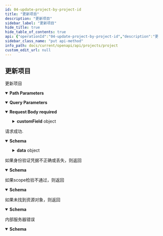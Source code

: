 ```yaml
---
id: 04-update-project-by-project-id
title: "更新项目"
description: "更新项目"
sidebar_label: "更新项目"
hide_title: true
hide_table_of_contents: true
api: {"operationId":"04-update-project-by-project-id","description":"更新项目","security":[{"oauth2":["write:project:project"]}],"parameters":[{"name":"teamID","in":"query","description":"团队ID","required":true,"schema":{"type":"string"}},{"name":"projectID","in":"path","description":"项目ID","required":true,"schema":{"type":"string"}}],"requestBody":{"content":{"application/json":{"schema":{"type":"object","properties":{"owner":{"type":"string","description":"项目负责人ID"},"name":{"maxLength":128,"minLength":1,"type":"string","description":"项目名称"},"isArchive":{"type":"boolean","description":"是否归档"},"status":{"type":"string","description":"项目状态ID"},"plannedStartDate":{"type":"string","description":"项目计划开始时间,例\"2023-05-06\""},"plannedEndDate":{"type":"string","description":"项目计划完成时间,例\"2023-05-06\""},"customField":{"type":"object","properties":{},"description":"自定义属性"}},"example":{"owner":"1b2b2b29","name":"project1","isArchive":false,"status":"to_do","plannedStartDate":"2023-01-01","plannedEndDate":"2023-01-31","customField":{"“V8FZJ24R”":"“customFieldValue”"}},"title":"UpdateProjectRequest"}}},"required":true},"responses":{"200":{"description":"请求成功.","content":{"application/json":{"schema":{"type":"object","properties":{"data":{"type":"object","properties":{"id":{"type":"string","description":"项目ID"},"name":{"type":"string","description":"项目名称"},"owner":{"type":"string","description":"项目负责人ID"},"createTime":{"type":"integer","description":"项目创建时间"},"isArchive":{"type":"boolean","description":"是否归档"},"archiveUser":{"type":"string","description":"归档人ID"},"archiveTime":{"type":"integer","description":"归档时间"},"status":{"type":"string","description":"项目状态"},"plannedStartDate":{"type":"string","description":"项目计划开始时间,例\"2023-05-06\""},"plannedEndDate":{"type":"string","description":"项目计划完成时间,例\"2023-05-06\""},"customField":{"type":"object","properties":{},"description":"项目自定义属性"}}},"result":{"type":"string","description":"本次请求结果,SUCCESS|FAIL"},"errorCode":{"type":"string","description":"本次请求错误码"},"errorMsg":{"type":"string","description":"本次请求错误信息"}},"example":[{"result":"SUCCESS","data":{"id":"5f1b0b5b","name":"project1","owner":{"id":"1b2b2b29","name":"owner"},"createTime":1691726809,"isArchive":false,"archiveUser":{"id":"5h2b2b29","name":"archiveUser"},"archiveTime":1691726809,"status":{"id":"to_do","name":"To Do","category":"to_do"},"plannedStartDate":"2023-01-01","plannedEndDate":"2023-01-31","customField":{"“V8FZJ24R”":"“customFieldValue”"}}}],"title":"UpdateProjectResponse"}}}},"401":{"description":"如果身份验证凭据不正确或丢失，则返回","content":{"application/json":{"schema":{"description":"Access token 无效","type":"object","properties":{"result":{"type":"string","description":"本次请求结果,SUCCESS|FAIL"},"errorCode":{"type":"string","description":"本次请求错误码"},"errorMsg":{"type":"string","description":"本次请求错误信息"}},"example":{"result":"FAIL","errorCode":"Unauthorized","errorMsg":"Access token is invalid"},"title":"BadResponse401"}}}},"403":{"description":"如果scope检验不通过，则返回","content":{"application/json":{"schema":{"description":"scope 无效","type":"object","properties":{"result":{"type":"string","description":"本次请求结果,SUCCESS|FAIL"},"errorCode":{"type":"string","description":"本次请求错误码"},"errorMsg":{"type":"string","description":"本次请求错误信息"}},"example":{"result":"FAIL","errorCode":"Forbidden","errorMsg":"Scope is invalid"},"title":"BadResponse403"}}}},"404":{"description":"如果未找到资源对象，则返回","content":{"application/json":{"schema":{"description":"未找到对应的资源｜接口不存在","type":"object","properties":{"result":{"type":"string","description":"本次请求结果,SUCCESS|FAIL"},"errorCode":{"type":"string","description":"本次请求错误码"},"errorMsg":{"type":"string","description":"本次请求错误信息"}},"example":{"result":"FAIL","errorCode":"NotFound","errorMsg":"Not Found"},"title":"BadResponse404"}}}},"500":{"description":"内部服务器错误","content":{"application/json":{"schema":{"description":"内部服务错误","type":"object","properties":{"result":{"type":"string","description":"本次请求结果,SUCCESS|FAIL"},"errorCode":{"type":"string","description":"本次请求错误码"},"errorMsg":{"type":"string","description":"本次请求错误信息"}},"example":{"result":"FAIL","errorCode":"Internal Server Error","errorMsg":"Internal Server Error"},"title":"BadResponse500"}}}}},"x-codegen-request-body-name":"body","extensions":[{"key":"x-codegen-request-body-name","value":"body"}],"method":"put","path":"/project/projects/{projectID}","servers":[{"url":"https://your-domain/openapi/v1"},{"url":"http://your-domain/openapi/v1"}],"securitySchemes":{"oauth2":{"type":"oauth2","flows":{"authorizationCode":{"authorizationUrl":"https://your-domain/oauth2/authorize","tokenUrl":"https://your-domain/oauth2/token","scopes":{"write:project:project":"新增、修改、删除项目","read:project:project":"获取项目信息"}}}}},"jsonRequestBodyExample":{"owner":"1b2b2b29","name":"project1","isArchive":false,"status":"to_do","plannedStartDate":"2023-01-01","plannedEndDate":"2023-01-31","customField":{"“V8FZJ24R”":"“customFieldValue”"}},"info":{"title":"Project","version":"1.0","description":"此资源代表项目。使用它来获取、创建、更新和删除项目。\n"},"postman":{"name":"更新项目","description":{"content":"更新项目","type":"text/plain"},"url":{"path":["project","projects",":projectID"],"host":["{{baseUrl}}"],"query":[{"disabled":false,"description":{"content":"(Required) 团队ID","type":"text/plain"},"key":"teamID","value":""}],"variable":[{"disabled":false,"description":{"content":"(Required) 项目ID","type":"text/plain"},"type":"any","value":"","key":"projectID"}]},"header":[{"key":"Content-Type","value":"application/json"},{"key":"Accept","value":"application/json"}],"method":"PUT","body":{"mode":"raw","raw":"\"\"","options":{"raw":{"language":"json"}}},"auth":{"type":"oauth2","oauth2":[]}}}
sidebar_class_name: "put api-method"
info_path: docs/current/openapi/api/projects/project
custom_edit_url: null
---
```



## 更新项目



更新项目

<details style={{"marginBottom":"1rem"}} data-collapsed={false} open={true}><summary style={{}}><strong>Path Parameters</strong></summary><div><ul><ParamsItem className={"paramsItem"} param={{"name":"projectID","in":"path","description":"项目ID","required":true,"schema":{"type":"string"}}}></ParamsItem></ul></div></details><details style={{"marginBottom":"1rem"}} data-collapsed={false} open={true}><summary style={{}}><strong>Query Parameters</strong></summary><div><ul><ParamsItem className={"paramsItem"} param={{"name":"teamID","in":"query","description":"团队ID","required":true,"schema":{"type":"string"}}}></ParamsItem></ul></div></details><MimeTabs><TabItem label={"application/json"} value={"application/json-schema"}><details style={{}} data-collapsed={false} open={true}><summary style={{"textAlign":"left"}}><strong>Request Body</strong><strong style={{"fontSize":"var(--ifm-code-font-size)","color":"var(--openapi-required)"}}> required</strong></summary><div style={{"textAlign":"left","marginLeft":"1rem"}}></div><ul style={{"marginLeft":"1rem"}}><SchemaItem collapsible={false} name={"owner"} required={false} schemaName={"string"} qualifierMessage={undefined} schema={{"type":"string","description":"项目负责人ID"}}></SchemaItem><SchemaItem collapsible={false} name={"name"} required={false} schemaName={"string"} qualifierMessage={"**Possible values:** `non-empty` and `<= 128 characters`"} schema={{"maxLength":128,"minLength":1,"type":"string","description":"项目名称"}}></SchemaItem><SchemaItem collapsible={false} name={"isArchive"} required={false} schemaName={"boolean"} qualifierMessage={undefined} schema={{"type":"boolean","description":"是否归档"}}></SchemaItem><SchemaItem collapsible={false} name={"status"} required={false} schemaName={"string"} qualifierMessage={undefined} schema={{"type":"string","description":"项目状态ID"}}></SchemaItem><SchemaItem collapsible={false} name={"plannedStartDate"} required={false} schemaName={"string"} qualifierMessage={undefined} schema={{"type":"string","description":"项目计划开始时间,例\"2023-05-06\""}}></SchemaItem><SchemaItem collapsible={false} name={"plannedEndDate"} required={false} schemaName={"string"} qualifierMessage={undefined} schema={{"type":"string","description":"项目计划完成时间,例\"2023-05-06\""}}></SchemaItem><SchemaItem collapsible={true} className={"schemaItem"}><details style={{}}><summary style={{}}><strong>customField</strong><span style={{"opacity":"0.6"}}> object</span></summary><div style={{"marginLeft":"1rem"}}><div style={{"marginTop":".5rem","marginBottom":".5rem"}}>

自定义属性

</div></div></details></SchemaItem></ul></details></TabItem></MimeTabs><div><ApiTabs><TabItem label={"200"} value={"200"}><div>

请求成功.

</div><div><MimeTabs schemaType={"response"}><TabItem label={"application/json"} value={"application/json"}><SchemaTabs><TabItem label={"Schema"} value={"Schema"}><details style={{}} data-collapsed={false} open={true}><summary style={{"textAlign":"left"}}><strong>Schema</strong></summary><div style={{"textAlign":"left","marginLeft":"1rem"}}></div><ul style={{"marginLeft":"1rem"}}><SchemaItem collapsible={true} className={"schemaItem"}><details style={{}}><summary style={{}}><strong>data</strong><span style={{"opacity":"0.6"}}> object</span></summary><div style={{"marginLeft":"1rem"}}><SchemaItem collapsible={false} name={"id"} required={false} schemaName={"string"} qualifierMessage={undefined} schema={{"type":"string","description":"项目ID"}}></SchemaItem><SchemaItem collapsible={false} name={"name"} required={false} schemaName={"string"} qualifierMessage={undefined} schema={{"type":"string","description":"项目名称"}}></SchemaItem><SchemaItem collapsible={false} name={"owner"} required={false} schemaName={"string"} qualifierMessage={undefined} schema={{"type":"string","description":"项目负责人ID"}}></SchemaItem><SchemaItem collapsible={false} name={"createTime"} required={false} schemaName={"integer"} qualifierMessage={undefined} schema={{"type":"integer","description":"项目创建时间"}}></SchemaItem><SchemaItem collapsible={false} name={"isArchive"} required={false} schemaName={"boolean"} qualifierMessage={undefined} schema={{"type":"boolean","description":"是否归档"}}></SchemaItem><SchemaItem collapsible={false} name={"archiveUser"} required={false} schemaName={"string"} qualifierMessage={undefined} schema={{"type":"string","description":"归档人ID"}}></SchemaItem><SchemaItem collapsible={false} name={"archiveTime"} required={false} schemaName={"integer"} qualifierMessage={undefined} schema={{"type":"integer","description":"归档时间"}}></SchemaItem><SchemaItem collapsible={false} name={"status"} required={false} schemaName={"string"} qualifierMessage={undefined} schema={{"type":"string","description":"项目状态"}}></SchemaItem><SchemaItem collapsible={false} name={"plannedStartDate"} required={false} schemaName={"string"} qualifierMessage={undefined} schema={{"type":"string","description":"项目计划开始时间,例\"2023-05-06\""}}></SchemaItem><SchemaItem collapsible={false} name={"plannedEndDate"} required={false} schemaName={"string"} qualifierMessage={undefined} schema={{"type":"string","description":"项目计划完成时间,例\"2023-05-06\""}}></SchemaItem><SchemaItem collapsible={true} className={"schemaItem"}><details style={{}}><summary style={{}}><strong>customField</strong><span style={{"opacity":"0.6"}}> object</span></summary><div style={{"marginLeft":"1rem"}}><div style={{"marginTop":".5rem","marginBottom":".5rem"}}>

项目自定义属性

</div></div></details></SchemaItem></div></details></SchemaItem><SchemaItem collapsible={false} name={"result"} required={false} schemaName={"string"} qualifierMessage={undefined} schema={{"type":"string","description":"本次请求结果,SUCCESS|FAIL"}}></SchemaItem><SchemaItem collapsible={false} name={"errorCode"} required={false} schemaName={"string"} qualifierMessage={undefined} schema={{"type":"string","description":"本次请求错误码"}}></SchemaItem><SchemaItem collapsible={false} name={"errorMsg"} required={false} schemaName={"string"} qualifierMessage={undefined} schema={{"type":"string","description":"本次请求错误信息"}}></SchemaItem></ul></details></TabItem><TabItem label={"Example (from schema)"} value={"Example (from schema)"}><ResponseSamples responseExample={"[\n  {\n    \"result\": \"SUCCESS\",\n    \"data\": {\n      \"id\": \"5f1b0b5b\",\n      \"name\": \"project1\",\n      \"owner\": {\n        \"id\": \"1b2b2b29\",\n        \"name\": \"owner\"\n      },\n      \"createTime\": 1691726809,\n      \"isArchive\": false,\n      \"archiveUser\": {\n        \"id\": \"5h2b2b29\",\n        \"name\": \"archiveUser\"\n      },\n      \"archiveTime\": 1691726809,\n      \"status\": {\n        \"id\": \"to_do\",\n        \"name\": \"To Do\",\n        \"category\": \"to_do\"\n      },\n      \"plannedStartDate\": \"2023-01-01\",\n      \"plannedEndDate\": \"2023-01-31\",\n      \"customField\": {\n        \"“V8FZJ24R”\": \"“customFieldValue”\"\n      }\n    }\n  }\n]"} language={"json"}></ResponseSamples></TabItem></SchemaTabs></TabItem></MimeTabs></div></TabItem><TabItem label={"401"} value={"401"}><div>

如果身份验证凭据不正确或丢失，则返回

</div><div><MimeTabs schemaType={"response"}><TabItem label={"application/json"} value={"application/json"}><SchemaTabs><TabItem label={"Schema"} value={"Schema"}><details style={{}} data-collapsed={false} open={true}><summary style={{"textAlign":"left"}}><strong>Schema</strong></summary><div style={{"textAlign":"left","marginLeft":"1rem"}}></div><ul style={{"marginLeft":"1rem"}}><SchemaItem collapsible={false} name={"result"} required={false} schemaName={"string"} qualifierMessage={undefined} schema={{"type":"string","description":"本次请求结果,SUCCESS|FAIL"}}></SchemaItem><SchemaItem collapsible={false} name={"errorCode"} required={false} schemaName={"string"} qualifierMessage={undefined} schema={{"type":"string","description":"本次请求错误码"}}></SchemaItem><SchemaItem collapsible={false} name={"errorMsg"} required={false} schemaName={"string"} qualifierMessage={undefined} schema={{"type":"string","description":"本次请求错误信息"}}></SchemaItem></ul></details></TabItem><TabItem label={"Example (from schema)"} value={"Example (from schema)"}><ResponseSamples responseExample={"{\n  \"result\": \"FAIL\",\n  \"errorCode\": \"Unauthorized\",\n  \"errorMsg\": \"Access token is invalid\"\n}"} language={"json"}></ResponseSamples></TabItem></SchemaTabs></TabItem></MimeTabs></div></TabItem><TabItem label={"403"} value={"403"}><div>

如果scope检验不通过，则返回

</div><div><MimeTabs schemaType={"response"}><TabItem label={"application/json"} value={"application/json"}><SchemaTabs><TabItem label={"Schema"} value={"Schema"}><details style={{}} data-collapsed={false} open={true}><summary style={{"textAlign":"left"}}><strong>Schema</strong></summary><div style={{"textAlign":"left","marginLeft":"1rem"}}></div><ul style={{"marginLeft":"1rem"}}><SchemaItem collapsible={false} name={"result"} required={false} schemaName={"string"} qualifierMessage={undefined} schema={{"type":"string","description":"本次请求结果,SUCCESS|FAIL"}}></SchemaItem><SchemaItem collapsible={false} name={"errorCode"} required={false} schemaName={"string"} qualifierMessage={undefined} schema={{"type":"string","description":"本次请求错误码"}}></SchemaItem><SchemaItem collapsible={false} name={"errorMsg"} required={false} schemaName={"string"} qualifierMessage={undefined} schema={{"type":"string","description":"本次请求错误信息"}}></SchemaItem></ul></details></TabItem><TabItem label={"Example (from schema)"} value={"Example (from schema)"}><ResponseSamples responseExample={"{\n  \"result\": \"FAIL\",\n  \"errorCode\": \"Forbidden\",\n  \"errorMsg\": \"Scope is invalid\"\n}"} language={"json"}></ResponseSamples></TabItem></SchemaTabs></TabItem></MimeTabs></div></TabItem><TabItem label={"404"} value={"404"}><div>

如果未找到资源对象，则返回

</div><div><MimeTabs schemaType={"response"}><TabItem label={"application/json"} value={"application/json"}><SchemaTabs><TabItem label={"Schema"} value={"Schema"}><details style={{}} data-collapsed={false} open={true}><summary style={{"textAlign":"left"}}><strong>Schema</strong></summary><div style={{"textAlign":"left","marginLeft":"1rem"}}></div><ul style={{"marginLeft":"1rem"}}><SchemaItem collapsible={false} name={"result"} required={false} schemaName={"string"} qualifierMessage={undefined} schema={{"type":"string","description":"本次请求结果,SUCCESS|FAIL"}}></SchemaItem><SchemaItem collapsible={false} name={"errorCode"} required={false} schemaName={"string"} qualifierMessage={undefined} schema={{"type":"string","description":"本次请求错误码"}}></SchemaItem><SchemaItem collapsible={false} name={"errorMsg"} required={false} schemaName={"string"} qualifierMessage={undefined} schema={{"type":"string","description":"本次请求错误信息"}}></SchemaItem></ul></details></TabItem><TabItem label={"Example (from schema)"} value={"Example (from schema)"}><ResponseSamples responseExample={"{\n  \"result\": \"FAIL\",\n  \"errorCode\": \"NotFound\",\n  \"errorMsg\": \"Not Found\"\n}"} language={"json"}></ResponseSamples></TabItem></SchemaTabs></TabItem></MimeTabs></div></TabItem><TabItem label={"500"} value={"500"}><div>

内部服务器错误

</div><div><MimeTabs schemaType={"response"}><TabItem label={"application/json"} value={"application/json"}><SchemaTabs><TabItem label={"Schema"} value={"Schema"}><details style={{}} data-collapsed={false} open={true}><summary style={{"textAlign":"left"}}><strong>Schema</strong></summary><div style={{"textAlign":"left","marginLeft":"1rem"}}></div><ul style={{"marginLeft":"1rem"}}><SchemaItem collapsible={false} name={"result"} required={false} schemaName={"string"} qualifierMessage={undefined} schema={{"type":"string","description":"本次请求结果,SUCCESS|FAIL"}}></SchemaItem><SchemaItem collapsible={false} name={"errorCode"} required={false} schemaName={"string"} qualifierMessage={undefined} schema={{"type":"string","description":"本次请求错误码"}}></SchemaItem><SchemaItem collapsible={false} name={"errorMsg"} required={false} schemaName={"string"} qualifierMessage={undefined} schema={{"type":"string","description":"本次请求错误信息"}}></SchemaItem></ul></details></TabItem><TabItem label={"Example (from schema)"} value={"Example (from schema)"}><ResponseSamples responseExample={"{\n  \"result\": \"FAIL\",\n  \"errorCode\": \"Internal Server Error\",\n  \"errorMsg\": \"Internal Server Error\"\n}"} language={"json"}></ResponseSamples></TabItem></SchemaTabs></TabItem></MimeTabs></div></TabItem></ApiTabs></div>